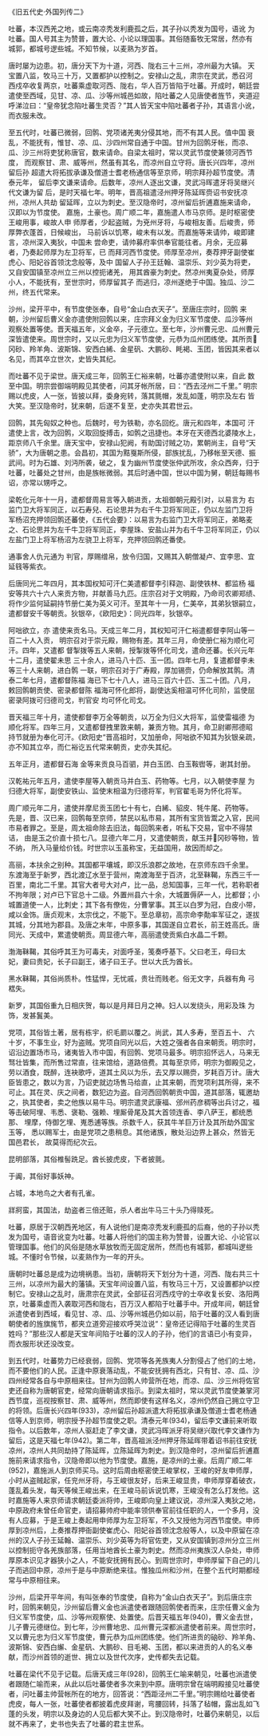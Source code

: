 

《旧五代史·外国列传二》

吐蕃，本汉西羌之地，或云南凉秃发利鹿孤之后，其子孙以秃发为国号，语讹 为吐蕃。国人号其主为赞普，置大论、小论以理国事。其俗随畜牧无常居，然亦有 城郭，都城号逻些城。不知节候，以麦熟为岁首。

唐时屡为边患。初，唐分天下为十道，河西、陇右三十三州，凉州最为大镇。 天宝置八监，牧马三十万，又置都护以控制之。安禄山之乱，肃宗在灵武，悉召河 西戍卒收复两京，吐蕃乘虚取河西、陇右，华人百万皆陷于吐蕃。开成时，朝廷尝 遣使至西域，见甘、凉、瓜、沙等州城邑如故，陷吐蕃之人见唐使者旌节，夹道迎 呼涕泣曰：“皇帝犹念陷吐蕃生灵否？”其人皆天宝中陷吐蕃者子孙，其语言小讹， 而衣服未改。

至五代时，吐蕃已微弱，回鹘、党项诸羌夷分侵其地，而不有其人民。值中国 衰乱，不能抚有，惟甘、凉、瓜、沙四州常自通于中国。甘州为回鹘牙帐，而凉、 瓜、沙三州将吏犹称唐官，数来请命。自梁太祖时，常以灵武节度使兼领河西节度， 而观察甘、肃、威等州，然虽有其名，而凉州自立守将。唐长兴四年，凉州留后孙 超遣大将拓拔承谦及僧道士耆老杨通信等至京师，明宗拜孙超节度使。清泰元年， 留后李文谦来请命。后数年，凉州人逐出文谦，灵武冯晖遣牙将吴继兴代文谦为留 后，是时天福七年。明年，晋高祖遣泾州押牙陈延晖赍诏书安抚凉州，凉州人共劫 留延晖，立以为刺史。至汉隐帝时，凉州留后折逋嘉施来请命，汉即以为节度使。 嘉施，土豪也。周广顺二年，嘉施遣人市马京师。是时枢密使王峻用事，峻故人申 师厚者，少起盗贼，为兗州牙将，与峻相友善。后峻贵，师厚弊衣蓬首，日候峻出， 马前诉以饥寒，峻未有以发。而嘉施等来请帅，峻即建言，凉州深入夷狄，中国未 尝命吏，请帅募府率供奉官能往者。月余，无应募者，乃奏起师厚为左卫将军，已 而拜河西节度使。师厚至凉州，奏荐押牙副使崔虎心、阳妃谷首领沈念般等，及中 国留人子孙王廷翰、温崇乐、刘少英为将吏，又自安国镇至凉州立三州以控扼诸羌， 用其酋豪为刺史。然凉州夷夏杂处，师厚小人，不能抚有，至世宗时，师厚留其子 而逃归，凉州遂绝于中国。独瓜、沙二州，终五代常来。

沙州，梁开平中，有节度使张奉，自号“金山白衣天子”。至唐庄宗时，回鹘 来朝，沙州留后曹义金亦遣使附回鹘以来，庄宗拜义金为归义军节度使、瓜沙等州 观察处置等使。晋天福五年，义金卒，子元德立。至七年，沙州曹元忠、瓜州曹元 深皆遣使来。周世宗时，又以元忠为归义军节度使，元恭为瓜州团练使。其所贡 冈砂、羚羊角、波斯锦、安西白絺、金星矾、大鹏砂、眊褐、玉团，皆因其来者以 名见，而其卒立世次，史皆失其纪。

而吐蕃不见于梁世。唐天成三年，回鹘王仁裕来朝，吐蕃亦遣使附以来，自此 数至中国。明宗尝御端明殿见其使者，问其牙帐所居，曰：“西去泾州二千里。” 明宗赐以虎皮，人一张，皆披以拜，委身宛转，落其氈帽，发乱如蓬，明宗及左右 皆大笑。至汉隐帝时，犹来朝，后遂不复至，史亦失其君世云。

回鹘，其先匈奴之种也。后魏时，号为铁勒，亦名回纥。唐元和四年，本国可 汗遣使上言，改为回鹘，义取回旋搏击，如鹘之迅捷也。本牙在天德西北婆陵水上， 距京师八千余里。唐天宝中，安禄山犯阙，有助国讨贼之功，累朝尚主，自号“天 骄”，大为唐朝之患。会昌初，其国为黠戛斯所侵，部族扰乱，乃移帐至天德、振 武间。时为石雄、刘沔所袭，破之，复为幽州节度使张仲武所攻，余众西奔，归于 吐蕃，吐蕃处之甘州，由是族帐微弱。其后时通中国，世以中国为舅，朝廷每赐书 诏，亦常以甥呼之。

梁乾化元年十一月，遣都督周易言等入朝进贡，太祖御朝元殿引对，以易言为 右监门卫大将军同正，以石寿兒、石论思并为右千牛卫将军同正，仍以左监门卫将 军杨沼充押领回鹘还蕃使，《五代会要》：以易言为右监门卫大将军同正，弟略麦 之、石论思并为左千牛卫将军同正，李屋珠、安盐山并为右千牛卫将军同正，仍以 左盐门卫上将军杨沼为左骁卫上将军，充押领回鹘还番使。

通事舍人仇元通为 判官，厚赐缯帛，放令归国，又赐其入朝僧凝卢、宜李思、宜延篯等紫衣。

后唐同光二年四月，其本国权知可汗仁美遣都督李引释迦、副使铁林、都监杨 福安等共六十六人来贡方物，并献善马九匹。庄宗召对于文明殿，乃命司农卿郑绩、 将作少监何延嗣持节册仁美为英义可汗。至其年十一月，仁美卒，其弟狄银嗣立， 遣都督安千等朝贡。狄银卒，《欧阳史》：同光四年，狄银卒。

阿咄欲立，亦 遣使来贡名马。天成三年二月，其权知可汗仁裕遣都督李阿山等一百二十人入贡， 明宗召对于崇元殿，赐物有差。其年三月，命使册仁裕为顺化可汗。四年，又遣都 督掣拨等五人来朝，授掣拨等怀化司戈，遣命还蕃。长兴元年十二月，遣使翟未思 三十余人，进马八十匹、玉一团。四年七月，复遣都督李未等三十人来朝，进白鹘 一联，明宗召对于广寿殿，厚加锡赍，仍命解放其鹘。清泰二年七月，遣都督陈福 海已下七十八人，进马三百六十匹、玉二十团。八月，敕回鹘朝贡使、密录都督陈 福海可怀化郎将，副使达奚相温可怀化司阶，监使屈密录阿拨可归德司戈，判官安 均可怀化司戈。

晋天福三年十月，遣使都督李万全等朝贡，以万全为归义大将军，监使雷福德 为顺化将军。四年三月，又遣都督拽里敦来朝，兼贡方物。其月，命卫尉卿邢德昭 持节就册为奉化可汗。《欧阳史“晋高祖时，又加册命，阿咄欲不知其为狄银亲疏， 亦不知其立卒，而仁裕讫五代常来朝贡，史亦失其纪。

五年正月，遣都督石海 金等来贡良马百驷，并白玉团、白玉鞍辔等，谢其封册。

汉乾祐元年五月，遣使李屋等入朝贡马并白玉、药物等。七月，以入朝使李屋 为归德大将军，副使安铁山、监使末相温为归德将军，判官翟毛哥为怀化将军。

周广顺元年二月，遣使并摩尼贡玉团七十有七，白絺、貂皮、牦牛尾、药物等。 先是，晋、汉已来，回鹘每至京师，禁民以私市易，其所有宝货皆鬻之入官，民间 市易者罪之。至是，周太祖命除去旧法，每回鹘来者，听私下交易，官中不得禁诘， 由是玉之价直十损七八。显德六年二月，又遣使朝贡，献玉并冈砂等物，皆不纳， 所入马量给价钱。时世宗以玉虽称宝，无益国用，故因而却之。

高丽，本扶余之别种。其国都平壤城，即汉乐浪郡之故地，在京师东四千余里。 东渡海至于新罗，西北渡辽水至于营州，南渡海至于百济，北至靺鞨，东西三千一 百里，南北二千里。其官大者号大对卢，比一品，总知国事，三年一代，若称职者 不拘年限；对卢已下官总十二级。外置州县六十余，大城置傉萨一人，比都督；小 城置道使一人，比刺史；其下各有僚佐，分曹掌事。其王以白罗为冠，白皮小带， 咸以金饰。唐贞观末，太宗伐之，不能下。至总章初，高宗命李勣率军征之，遂拔 其城，分其地为郡县。及唐之末年，中原多事，其国遂自立君长，前王姓高氏。唐 同光、天成中，累遣使朝贡。周显德六年，高丽遣使贡紫白水晶二千颗。

渤海靺鞨，其俗呼其王为可毒夫，对面呼圣，笺奏呼基下。父曰老王，母曰太 妃，妻曰贵妃，长子曰副王，诸子曰王子。世以大氏为酋长。

黑水靺鞨，其俗尚质朴。性猛悍，无忧戚，贵壮而贱老。俗无文字，兵器有角 弓楛失。

新罗，其国俗重九日相庆贺，每以是月拜日月之神。妇人以发绕头，用彩及珠 为饰，发甚鬒美。

党项，其俗皆土著，居有栋宇，织毛罽以覆之。尚武，其人多寿，至百五十、 六十岁，不事生业，好为盗贼。党项自同光以后，大姓之强者各自来朝贡。明宗时， 诏沿边置场市马，诸夷皆入市中国，有回鹘、党项马最多。明宗招怀远人，马来无 驽壮皆集，而所售过常直，往来馆给，道路倍费。其每至京师，明宗为御殿见之， 劳以酒食，既醉，连袂歌呼，道其土风以为乐，去又厚以赐赍，岁耗百万计。唐大 臣皆患之，数以为言，乃诏吏就边场售马给直，止其来朝，而党项利其所得，来不 可止。其在灵、庆之间者，数犯边为盗。自河西回鹘朝贡中国，道其部落，辄邀劫 之，执其使者，卖之他族以易牛马。明宗遣灵武康福、邠州药彦稠等出兵讨之，福 等击破阿埋、韦悉、褒勒、强赖、埋厮骨尾及其大首领连香、李八萨王，都统悉那、 埋摩，侍御乞埋、嵬悉逋等族。杀数千人，获其牛羊巨万计及其所劫外国宝玉等， 悉以赐军士，由是党项之患稍息。其他诸族，散处沿边界上甚众，然皆无国邑君长， 故莫得而纪次云。

昆明部落，其俗椎髻跣足。酋长披虎皮，下者披氈。

于阗，其俗好事妖神。

占城，本地鸟之大者有孔雀。

牂牁蛮，其国法，劫盗者三倍还赃，杀人者出牛马三十头乃得赎死。

吐蕃，原居于汉朝西羌地区，有人说他们是南凉秃发利鹿孤的后裔，他的子孙以秃发为国号，语音讹变为吐蕃。吐蕃人将他们的国主称为赞普，设置大论、小论官以管理国事。他们的风俗是随水草放牧而无固定居所，然而也有城郭，都城叫逻些城。不懂时令节候，以麦熟作为一年的开头。

唐朝时吐蕃总是成为边境祸患。当初，唐朝将天下划分为十道，河西、陇右共三十三州，以凉州为最大的藩镇。天宝年间设置八监，有牧马三十万，又设置都护以控制它。安禄山之乱时，唐肃宗在灵武，全部征召河西戍守的士卒收复长安、洛阳两京，吐蕃乘虚而入袭取河西和陇右，百万汉人都陷于吐蕃手中。开成年间，朝廷曾派遣使者到西域，看见甘、凉、瓜、沙等州城邑仍如以前，陷于吐蕃的汉人看到唐朝使者的旌旗旄节，都夹立道旁迎接欢呼哭泣说“：皇帝还记得陷于吐蕃的生灵百姓吗？”那些汉人都是天宝年间陷于吐蕃的汉人的子孙，他们的言语已小有变异，而衣服形状还没改变。

到五代时，吐蕃势力已经衰弱，回鹘、党项等各羌族夷人分割侵占了他们的土地，而不要他们的人民。正逢中原衰落动乱，不能安抚拥有西北，只有甘、凉、瓜、沙四州经常各自与中原相来往。甘州为回鹘人帅营所在地，而凉、瓜、沙三州将佐官吏还自称为唐朝官吏，经常向唐朝请求指示。到梁太祖时，常以灵武节度使兼掌河西节度，巡视按察甘、肃、威等州，然而即使有这样名义，凉州仍然自己拥立守卫的将领。后唐长兴四年(933)，凉州留后孙超派遣大将拓拔承谦及僧道士耆老杨通信等人到京师，明宗授予孙超节度使之职。清泰元年(934)，留后李文谦前来听取指令。以后数年，凉州人驱赶走了李文谦，灵武冯晖派牙将吴继兴取代李文谦作为留后，这是天福七年(942)。第二年，晋高祖派泾州押牙陈延晖带着诏书前往安抚凉州，凉州人共同劫持了陈延晖，立陈延晖为刺史。到汉隐帝时，凉州留后折逋嘉施前来请求指令，汉隐帝即以他为节度使。嘉施，是凉州的土豪。后周广顺二年(952)，嘉施派人到京师买马。这时后周由枢密使王峻掌权，王峻的好友申师厚，小时从盗贼起家，任兖州牙将，与王峻很友好，后来王峻显贵，申师厚穿着破衣，蓬乱着头发，每天等候王峻出来，在王峻马前诉说饥寒，王峻没有怎么打发他。这时嘉施等人来京师请求朝廷委派将帅，王峻即向皇上建议说，凉州深入夷狄之地，中原政府未曾任命官吏，请招募帅府中能率领供奉官前往任职的人，一个多月，没有人应募，于是王峻上奏起用申师厚为左卫将军，不久又授他为河西节度使。申师厚到凉州后，上奏推荐押衙副使崔虎心、阳妃谷首领沈念般等人，以及中原留在凉州的汉人子孙王延翰、温崇乐、刘少英等为将官佐吏，又从安国镇到凉州分立三州以控制扼守各羌族部落，任用当地酋长土豪为刺史。然而凉州夷族汉人杂处，申师厚原本识见才器狭小之人，不能安抚拥有民心。到周世宗时，申师厚留下自己的儿子而逃回中原，凉州于是与中原断绝来往。惟独瓜州和沙州，在整个五代时期都经常与中原相往来。

沙州，后梁开平年间，有叫张奉的节度使，自称为“金山白衣天子”。到后唐庄宗时，回鹘来朝见，沙州留后曹义金也派遣使者跟随回鹘使者而来，庄宗任曹义金为归义军节度使，瓜、沙等州观察使、处置使。后晋天福五年(940)，曹义金去世，儿子曹元德继位。到七年，沙州曹地忠、瓜州曹元深都派遣使者前来。周世宗时，又以曹元忠为归义军节度使，曹元恭为瓜州团练使。他们所进贡的硇砂、羚羊角、波斯锦、安西白繲、金星矾、大鹏砂、目毛褐、玉团，都以来进贡的人的名义奉献，而沙州首领的逝世、拥立以及世代次序，史传都失去记载。

吐蕃在梁代不见于记载。后唐天成三年(928)，回鹘王仁喻来朝见，吐蕃也派遣使者跟随仁喻而来，从此以后吐蕃使者多次来到中原。唐明宗曾在端明殿接见吐蕃使者，问吐蕃主帅营帐所在的地方，回答说：“西距泾州二千里。”明宗赐给吐蕃使者虎皮，每人一张，吐蕃使者都披着虎皮拜谢，弯腰回转，抖落了毡帽，露出乱如飞蓬的头发，明宗以及身边的人见后都大笑不止。到汉隐帝时，吐蕃仍来朝见，以后就不再来了，史书也失去了吐蕃的君主世系。

